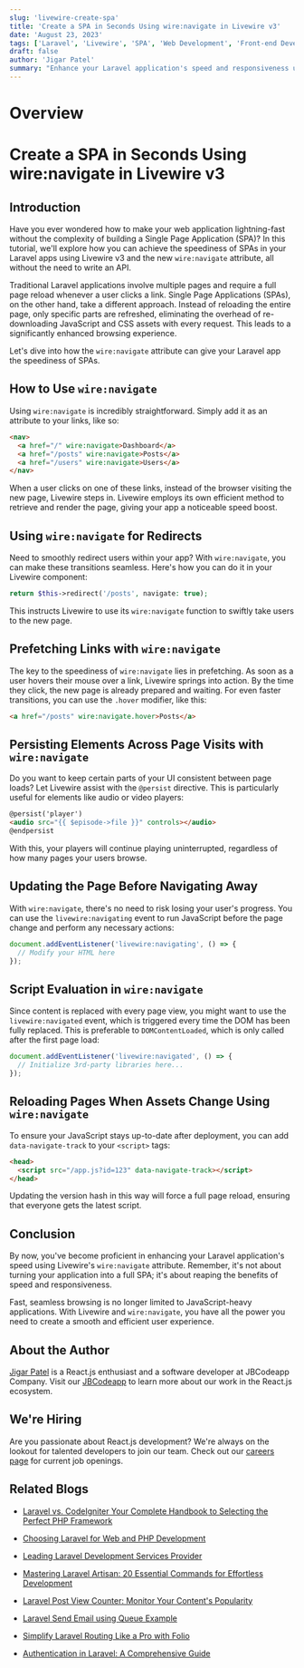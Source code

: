 ```yaml
---
slug: 'livewire-create-spa'
title: 'Create a SPA in Seconds Using wire:navigate in Livewire v3'
date: 'August 23, 2023'
tags: ['Laravel', 'Livewire', 'SPA', 'Web Development', 'Front-end Development']
draft: false
author: 'Jigar Patel'
summary: "Enhance your Laravel application's speed and responsiveness using Livewire v3 and the new wire:navigate attribute. This guide demonstrates how to achieve SPA-like performance without building a full Single Page Application."
---
```


# Overview

<TOCInline toc={props.toc} exclude="Overview" toHeading={2} defaultimage="livewire-create-spa" />

# Create a SPA in Seconds Using wire:navigate in Livewire v3

## Introduction

Have you ever wondered how to make your web application lightning-fast without the complexity of building a Single Page Application (SPA)? In this tutorial, we'll explore how you can achieve the speediness of SPAs in your Laravel apps using Livewire v3 and the new `wire:navigate` attribute, all without the need to write an API.

Traditional Laravel applications involve multiple pages and require a full page reload whenever a user clicks a link. Single Page Applications (SPAs), on the other hand, take a different approach. Instead of reloading the entire page, only specific parts are refreshed, eliminating the overhead of re-downloading JavaScript and CSS assets with every request. This leads to a significantly enhanced browsing experience.

Let's dive into how the `wire:navigate` attribute can give your Laravel app the speediness of SPAs.

## How to Use `wire:navigate`

Using `wire:navigate` is incredibly straightforward. Simply add it as an attribute to your links, like so:

```html
<nav>
  <a href="/" wire:navigate>Dashboard</a>
  <a href="/posts" wire:navigate>Posts</a>
  <a href="/users" wire:navigate>Users</a>
</nav>
```

When a user clicks on one of these links, instead of the browser visiting the new page, Livewire steps in. Livewire employs its own efficient method to retrieve and render the page, giving your app a noticeable speed boost.

## Using `wire:navigate` for Redirects

Need to smoothly redirect users within your app? With `wire:navigate`, you can make these transitions seamless. Here's how you can do it in your Livewire component:

```php
return $this->redirect('/posts', navigate: true);
```

This instructs Livewire to use its `wire:navigate` function to swiftly take users to the new page.

## Prefetching Links with `wire:navigate`

The key to the speediness of `wire:navigate` lies in prefetching. As soon as a user hovers their mouse over a link, Livewire springs into action. By the time they click, the new page is already prepared and waiting. For even faster transitions, you can use the `.hover` modifier, like this:

```html
<a href="/posts" wire:navigate.hover>Posts</a>
```

## Persisting Elements Across Page Visits with `wire:navigate`

Do you want to keep certain parts of your UI consistent between page loads? Let Livewire assist with the `@persist` directive. This is particularly useful for elements like audio or video players:

```html
@persist('player')
<audio src="{{ $episode->file }}" controls></audio>
@endpersist
```

With this, your players will continue playing uninterrupted, regardless of how many pages your users browse.

## Updating the Page Before Navigating Away

With `wire:navigate`, there's no need to risk losing your user's progress. You can use the `livewire:navigating` event to run JavaScript before the page change and perform any necessary actions:

```javascript
document.addEventListener('livewire:navigating', () => {
  // Modify your HTML here
});
```

## Script Evaluation in `wire:navigate`

Since content is replaced with every page view, you might want to use the `livewire:navigated` event, which is triggered every time the DOM has been fully replaced. This is preferable to `DOMContentLoaded`, which is only called after the first page load:

```javascript
document.addEventListener('livewire:navigated', () => {
  // Initialize 3rd-party libraries here...
});
```

## Reloading Pages When Assets Change Using `wire:navigate`

To ensure your JavaScript stays up-to-date after deployment, you can add `data-navigate-track` to your `<script>` tags:

```html
<head>
  <script src="/app.js?id=123" data-navigate-track></script>
</head>
```

Updating the version hash in this way will force a full page reload, ensuring that everyone gets the latest script.

## Conclusion

By now, you've become proficient in enhancing your Laravel application's speed using Livewire's `wire:navigate` attribute. Remember, it's not about turning your application into a full SPA; it's about reaping the benefits of speed and responsiveness.

Fast, seamless browsing is no longer limited to JavaScript-heavy applications. With Livewire and `wire:navigate`, you have all the power you need to create a smooth and efficient user experience.

## About the Author

[Jigar Patel](https://expertlaravel.com) is a React.js enthusiast and a software developer at JBCodeapp Company. Visit our [JBCodeapp](https://jbcodeapp.com) to learn more about our work in the React.js ecosystem.

## We're Hiring

Are you passionate about React.js development? We're always on the lookout for talented developers to join our team. Check out our [careers page](https://jbcodeapp.com/career) for current job openings.

## Related Blogs

- [Laravel vs. CodeIgniter Your Complete Handbook to Selecting the Perfect PHP Framework](laravel-vs-codeigniter-complete-php-framework-guide)

- [Choosing Laravel for Web and PHP Development](laravel-web-php-development)

- [Leading Laravel Development Services Provider](leading-laravel-development-services-provider)

- [Mastering Laravel Artisan: 20 Essential Commands for Effortless Development](mastering-laravel-artisan-20-essential-commands)

- [Laravel Post View Counter: Monitor Your Content's Popularity](maximizing-web-development-potential-choose-laravel-developers)

- [Laravel Send Email using Queue Example](send-email-using-queue-example)

- [Simplify Laravel Routing Like a Pro with Folio](simplify-laravel-routing-like-a-pro-with-folio)

- [Authentication in Laravel: A Comprehensive Guide](step-by-step-guide-laravel-authentication)
